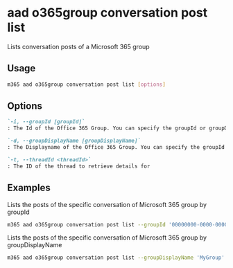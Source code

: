 
# aad o365group conversation post list

Lists conversation posts of a Microsoft 365 group

## Usage

```sh
m365 aad o365group conversation post list [options]
```

## Options

```md defintion-list
`-i, --groupId [groupId]`
: The Id of the Office 365 Group. You can specify the groupId or groupDisplayName, but not both.

`-d, --groupDisplayName [groupDisplayName]`
: The Displayname of the Office 365 Group. You can specify the groupId or groupDisplayName, but not both.

`-t, --threadId <threadId>`
: The ID of the thread to retrieve details for
```

<Global />

## Examples

Lists the posts of the specific conversation of Microsoft 365 group by groupId

```sh
m365 aad o365group conversation post list --groupId '00000000-0000-0000-0000-000000000000' --threadId 'AAQkADkwN2Q2NDg1LWQ3ZGYtNDViZi1iNGRiLTVhYjJmN2Q5NDkxZQAQAOnRAfDf71lIvrdK85FAn5E='
```

Lists the posts of the specific conversation of Microsoft 365 group by groupDisplayName

```sh
m365 aad o365group conversation post list --groupDisplayName 'MyGroup' --threadId 'AAQkADkwN2Q2NDg1LWQ3ZGYtNDViZi1iNGRiLTVhYjJmN2Q5NDkxZQAQAOnRAfDf71lIvrdK85FAn5E='
```
